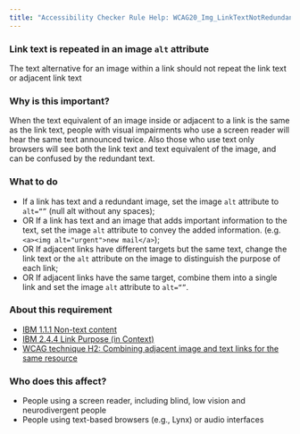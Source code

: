 ```yaml
---
title: "Accessibility Checker Rule Help: WCAG20_Img_LinkTextNotRedundant"
---
```


<div className="toolHelp">
<Row>
<Column colLg={16} colMd={8} colSm={4} className="toolHead">

### Link text is repeated in an image `alt` attribute

<div id="locLevel"></div>

 The text alternative for an image within a link should not repeat the link text or adjacent link text

</Column>
</Row>
<Row>
<Column colLg={11} colMd={5} colSm={4} className="toolMain">

### Why is this important?

When the text equivalent of an image inside or adjacent to a link is the same as the link text, people with visual impairments who use a screen reader will hear the same text announced twice. Also those who use text only browsers will see both the link text and text equivalent of the image, and can be confused by the redundant text.

<div id="locSnippet"></div>

### What to do

* If a link has text and a redundant image, set the image `alt` attribute to `alt=“”` (null alt without any spaces);
* OR If a link has text and an image that adds important information to the text, set the image `alt` attribute to convey the added information.
  (e.g. `<a><img alt="urgent">new mail</a>`);
* OR If adjacent links have different targets but the same text, change the link text or the `alt` attribute on the image to distinguish the purpose of each link;
* OR If adjacent links have the same target, combine them into a single link and set the image `alt` attribute to `alt=“”`.

</Column>
<Column colLg={5} colMd={3} colSm={4} className="toolLeft">

### About this requirement

* [IBM 1.1.1 Non-text content](https://www.ibm.com/able/requirements/requirements/#1_1_1)
* [IBM 2.4.4 Link Purpose (in Context)](https://www.ibm.com/able/requirements/requirements/#2_4_4)
* [WCAG technique H2: Combining adjacent image and text links for the same resource](https://www.w3.org/WAI/WCAG21/Techniques/html/H2)

### Who does this affect?

* People using a screen reader, including blind, low vision and neurodivergent people
* People using text-based browsers (e.g., Lynx) or audio interfaces

</Column>
</Row>
</div>

